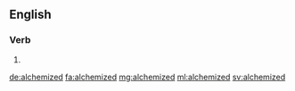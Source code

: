 ==English==

===Verb===
{{head|en|verb form}}

# {{en-past of|alchemize}}

[[de:alchemized]]
[[fa:alchemized]]
[[mg:alchemized]]
[[ml:alchemized]]
[[sv:alchemized]]